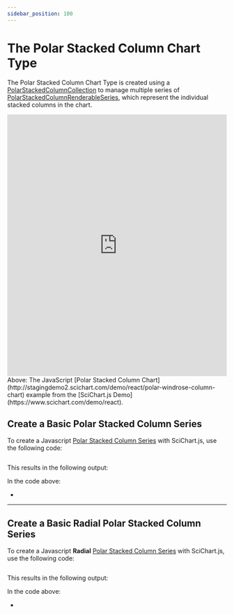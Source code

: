 ```yaml
---
sidebar_position: 100
---
```


# The Polar Stacked Column Chart Type



The Polar Stacked Column Chart Type is created using a [PolarStackedColumnCollection](www.scichart.com/documentation/js/v4/typedoc/classes/polarstackedcolumncollection.html) to manage multiple series of [PolarStackedColumnRenderableSeries](www.scichart.com/documentation/js/v4/typedoc/classes/polarstackedcolumnrenderableseries.html), which represent the individual stacked columns in the chart.

<iframe src="http://stagingdemo2.scichart.com/demo/iframe/polar-windrose-column-chart" width="100%" height="600px" frameborder="0"></iframe>

<div style={{textAlign: "center"}}> 
Above: The JavaScript [Polar Stacked Column Chart](http://stagingdemo2.scichart.com/demo/react/polar-windrose-column-chart) example from the [SciChart.js Demo](https://www.scichart.com/demo/react).
</div>

## Create a Basic Polar Stacked Column Series

To create a Javascript [Polar Stacked Column Series](www.scichart.com/documentation/js/v4/typedoc/classes/polarstackedcolumnrenderableseries.html) with SciChart.js, use the following code:

```ts showLineNumbers file=./Basic/demo.js start=region_A_start end=region_A_end
```

This results in the following output:

<ChartPreviewWrapper jsContent={PolarStackedColumnChart} />

In the code above:

-

---

## Create a Basic **Radial** Polar Stacked Column Series

To create a Javascript **Radial** [Polar Stacked Column Series](www.scichart.com/documentation/js/v4/typedoc/classes/polarstackedcolumnrenderableseries.html) with SciChart.js, use the following code:

```ts showLineNumbers file=./BasicRadial/demo.js start=region_A_start end=region_A_end
```

This results in the following output:

<ChartPreviewWrapper jsContent={polarStackedRadialColumnChart} />

In the code above:

-
